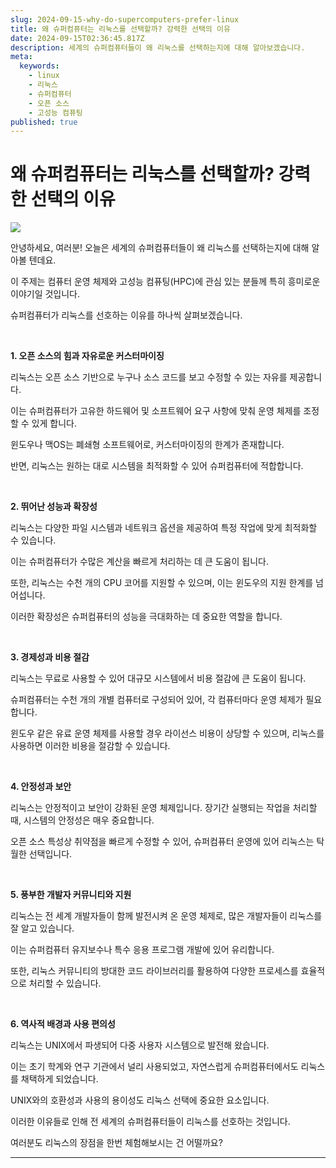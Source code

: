 ```yaml
---
slug: 2024-09-15-why-do-supercomputers-prefer-linux
title: 왜 슈퍼컴퓨터는 리눅스를 선택할까? 강력한 선택의 이유
date: 2024-09-15T02:36:45.817Z
description: 세계의 슈퍼컴퓨터들이 왜 리눅스를 선택하는지에 대해 알아보겠습니다.
meta:
  keywords:
    - linux
    - 리눅스
    - 슈퍼컴퓨터
    - 오픈 소스
    - 고성능 컴퓨팅
published: true
---
```


# 왜 슈퍼컴퓨터는 리눅스를 선택할까? 강력한 선택의 이유

![](https://blogger.googleusercontent.com/img/a/AVvXsEhLi9MThU0DY1oJseP0dNxKM_KUGF9WT4deAaYU8efNDTbYr-39_BErMTiNoiLmbABXWm5Xwo7tZ6uZczfjEQ0l-yeYM8hQRztTLLBztvPSZV-wUUmQZuk88t8NhEXAOkrkRtoP3xihmtxBpZI7gkSNaBPWIBnwUJASDUi2cT-rXM4pv4aQeHF-HhpkOl4)

안녕하세요, 여러분! 오늘은 세계의 슈퍼컴퓨터들이 왜 리눅스를 선택하는지에 대해 알아볼 텐데요.

이 주제는 컴퓨터 운영 체제와 고성능 컴퓨팅(HPC)에 관심 있는 분들께 특히 흥미로운 이야기일 것입니다.

슈퍼컴퓨터가 리눅스를 선호하는 이유를 하나씩 살펴보겠습니다.

<br />

**1. 오픈 소스의 힘과 자유로운 커스터마이징**

리눅스는 오픈 소스 기반으로 누구나 소스 코드를 보고 수정할 수 있는 자유를 제공합니다.

이는 슈퍼컴퓨터가 고유한 하드웨어 및 소프트웨어 요구 사항에 맞춰 운영 체제를 조정할 수 있게 합니다.

윈도우나 맥OS는 폐쇄형 소프트웨어로, 커스터마이징의 한계가 존재합니다.

반면, 리눅스는 원하는 대로 시스템을 최적화할 수 있어 슈퍼컴퓨터에 적합합니다.

<br />

**2. 뛰어난 성능과 확장성**

리눅스는 다양한 파일 시스템과 네트워크 옵션을 제공하여 특정 작업에 맞게 최적화할 수 있습니다.

이는 슈퍼컴퓨터가 수많은 계산을 빠르게 처리하는 데 큰 도움이 됩니다.

또한, 리눅스는 수천 개의 CPU 코어를 지원할 수 있으며, 이는 윈도우의 지원 한계를 넘어섭니다.

이러한 확장성은 슈퍼컴퓨터의 성능을 극대화하는 데 중요한 역할을 합니다.

<br />

**3. 경제성과 비용 절감**

리눅스는 무료로 사용할 수 있어 대규모 시스템에서 비용 절감에 큰 도움이 됩니다.

슈퍼컴퓨터는 수천 개의 개별 컴퓨터로 구성되어 있어, 각 컴퓨터마다 운영 체제가 필요합니다.

윈도우 같은 유료 운영 체제를 사용할 경우 라이선스 비용이 상당할 수 있으며, 리눅스를 사용하면 이러한 비용을 절감할 수 있습니다.

<br />

**4. 안정성과 보안**

리눅스는 안정적이고 보안이 강화된 운영 체제입니다. 장기간 실행되는 작업을 처리할 때, 시스템의 안정성은 매우 중요합니다.

오픈 소스 특성상 취약점을 빠르게 수정할 수 있어, 슈퍼컴퓨터 운영에 있어 리눅스는 탁월한 선택입니다.

<br />

**5. 풍부한 개발자 커뮤니티와 지원**

리눅스는 전 세계 개발자들이 함께 발전시켜 온 운영 체제로, 많은 개발자들이 리눅스를 잘 알고 있습니다.

이는 슈퍼컴퓨터 유지보수나 특수 응용 프로그램 개발에 있어 유리합니다.

또한, 리눅스 커뮤니티의 방대한 코드 라이브러리를 활용하여 다양한 프로세스를 효율적으로 처리할 수 있습니다.

<br />

**6. 역사적 배경과 사용 편의성**

리눅스는 UNIX에서 파생되어 다중 사용자 시스템으로 발전해 왔습니다.

이는 초기 학계와 연구 기관에서 널리 사용되었고, 자연스럽게 슈퍼컴퓨터에서도 리눅스를 채택하게 되었습니다.

UNIX와의 호환성과 사용의 용이성도 리눅스 선택에 중요한 요소입니다.

이러한 이유들로 인해 전 세계의 슈퍼컴퓨터들이 리눅스를 선호하는 것입니다.

여러분도 리눅스의 장점을 한번 체험해보시는 건 어떨까요?

---
